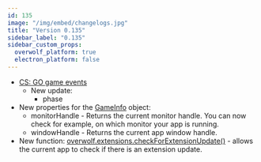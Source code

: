 ```yaml
---
id: 135
image: "/img/embed/changelogs.jpg"
title: "Version 0.135"
sidebar_label: "0.135"
sidebar_custom_props:
  overwolf_platform: true
  electron_platform: false
---
```


* [CS: GO game events](/api/games/events/counter-strike-global-offensive#docsNav)
  * New update:
    * phase
* New properties for the [GameInfo](/api/games#gameinfo-object) object:
  * monitorHandle - Returns the current monitor handle. You can now check for example, on which monitor your app is running.
  * windowHandle - Returns the current app window handle.
* New function: [overwolf.extensions.checkForExtensionUpdate()](/api/extensions#checkforextensionupdatecallback) -  allows the current app to check if there is an extension update.

